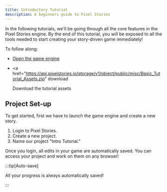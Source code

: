 ```yaml
---
title: Introductory Tutorial
description: A beginners guide to Pixel Stories
---
```



In the following tutorials, we'll be going through all the core features in the Pixel Stories engine. By the end of this tutorial, you will be exposed to all the tools needed to start creating your story-driven game immediately!

To follow along:

- <a href="https://app.pixelstories.io/editor" target="_blank">
    Open the game engine
  </a>

- <a
    href="https://api.pixelstories.io/storage/v1/object/public/misc/Basic_Tutorial_Assets.zip"
    download
  >
    Download the tutorial assets
  </a>

## Project Set-up

To get started, first we have to launch the game engine and create a new story.

<Steps>

1. Login to Pixel Stories.
2. Create a new project.
3. Name our project "Intro Tutorial."

</Steps>

Once you login, all edits in your game are automatically saved. You can access your project and work on them on any browser!

:::tip[Auto-save]

All your progress is always automatically saved!

:::
